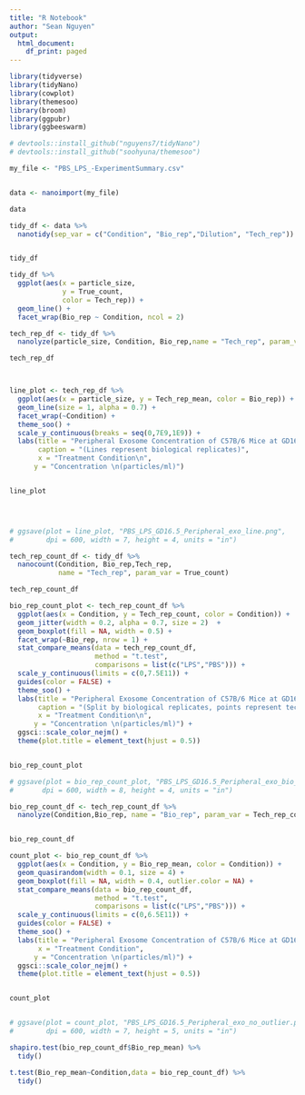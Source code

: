 ```yaml
---
title: "R Notebook"
author: "Sean Nguyen"
output:
  html_document:
    df_print: paged
---
```


```r
library(tidyverse)
library(tidyNano)
library(cowplot)
library(themesoo)
library(broom)
library(ggpubr)
library(ggbeeswarm)

# devtools::install_github("nguyens7/tidyNano")
# devtools::install_github("soohyuna/themesoo")

```



```r
my_file <- "PBS_LPS_-ExperimentSummary.csv"


data <- nanoimport(my_file)

data
```
```r
tidy_df <- data %>%
  nanotidy(sep_var = c("Condition", "Bio_rep","Dilution", "Tech_rep"))


tidy_df
```

```r
tidy_df %>% 
  ggplot(aes(x = particle_size, 
             y = True_count, 
             color = Tech_rep)) +
  geom_line() +
  facet_wrap(Bio_rep ~ Condition, ncol = 2)
```

```r
tech_rep_df <- tidy_df %>% 
  nanolyze(particle_size, Condition, Bio_rep,name = "Tech_rep", param_var = True_count)

tech_rep_df




```

```r
line_plot <- tech_rep_df %>% 
  ggplot(aes(x = particle_size, y = Tech_rep_mean, color = Bio_rep)) +
  geom_line(size = 1, alpha = 0.7) +
  facet_wrap(~Condition) +
  theme_soo() +
  scale_y_continuous(breaks = seq(0,7E9,1E9)) +
  labs(title = "Peripheral Exosome Concentration of C57B/6 Mice at GD16.5/n",
       caption = "(Lines represent biological replicates)",
       x = "Treatment Condition\n",
      y = "Concentration \n(particles/ml)")


line_plot




# ggsave(plot = line_plot, "PBS_LPS_GD16.5_Peripheral_exo_line.png",
#        dpi = 600, width = 7, height = 4, units = "in")
```



```r
tech_rep_count_df <- tidy_df %>% 
  nanocount(Condition, Bio_rep,Tech_rep,
            name = "Tech_rep", param_var = True_count)

tech_rep_count_df
```

```r
bio_rep_count_plot <- tech_rep_count_df %>% 
  ggplot(aes(x = Condition, y = Tech_rep_count, color = Condition)) +
  geom_jitter(width = 0.2, alpha = 0.7, size = 2)  +
  geom_boxplot(fill = NA, width = 0.5) +
  facet_wrap(~Bio_rep, nrow = 1) +  
  stat_compare_means(data = tech_rep_count_df,
                     method = "t.test",
                     comparisons = list(c("LPS","PBS"))) +
  scale_y_continuous(limits = c(0,7.5E11)) +
  guides(color = FALSE) +
  theme_soo() +
  labs(title = "Peripheral Exosome Concentration of C57B/6 Mice at GD16.5/n",
       caption = "(Split by biological replicates, points represent technical replicates)",
       x = "Treatment Condition\n",
      y = "Concentration \n(particles/ml)") +
  ggsci::scale_color_nejm() +
  theme(plot.title = element_text(hjust = 0.5))


bio_rep_count_plot

# ggsave(plot = bio_rep_count_plot, "PBS_LPS_GD16.5_Peripheral_exo_bio_reps.png",
#       dpi = 600, width = 8, height = 4, units = "in")

```

```r
bio_rep_count_df <- tech_rep_count_df %>% 
  nanolyze(Condition,Bio_rep, name = "Bio_rep", param_var = Tech_rep_count)


bio_rep_count_df
```

```r
count_plot <- bio_rep_count_df %>% 
  ggplot(aes(x = Condition, y = Bio_rep_mean, color = Condition)) +
  geom_quasirandom(width = 0.1, size = 4) +
  geom_boxplot(fill = NA, width = 0.4, outlier.color = NA) +
  stat_compare_means(data = bio_rep_count_df,
                     method = "t.test",
                     comparisons = list(c("LPS","PBS"))) +
  scale_y_continuous(limits = c(0,6.5E11)) +
  guides(color = FALSE) +
  theme_soo() +
  labs(title = "Peripheral Exosome Concentration of C57B/6 Mice at GD16.5\n",
       x = "Treatment Condition",
      y = "Concentration \n(particles/ml)") +
  ggsci::scale_color_nejm() +
  theme(plot.title = element_text(hjust = 0.5))


count_plot


# ggsave(plot = count_plot, "PBS_LPS_GD16.5_Peripheral_exo_no_outlier.png",
#        dpi = 600, width = 7, height = 5, units = "in")
```


```r
shapiro.test(bio_rep_count_df$Bio_rep_mean) %>% 
  tidy()
```
```r
t.test(Bio_rep_mean~Condition,data = bio_rep_count_df) %>% 
  tidy()
```

